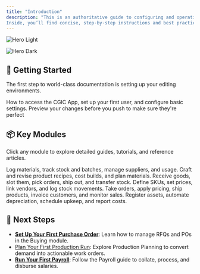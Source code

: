 ```yaml
---
title: "Introduction"
description: "This is an authoritative guide to configuring and operating the platform that powers procurement, production, sales, HR, and finance across our organization.
Inside, you’ll find concise, step‑by‑step instructions and best practices to ensure consistent, efficient workflows and accurate data management."
---
```


<img
  className="block dark:hidden"
  src="/images/hero-light.png"
  alt="Hero Light"
/>

<img
  className="hidden dark:block"
  src="/images/hero-dark.png"
  alt="Hero Dark"
/>

## 🚀 Getting Started

The first step to world-class documentation is setting up your editing environments.

<CardGroup cols={2}>
  <Card title="Quick Install & Login" icon="pen-to-square" iconType="duotone" href="https://mintlify.com/docs/quickstart">
    How to access the CGIC App, set up your first user, and configure basic settings.
  </Card>
  <Card title="Preview Changes" icon="image" href="https://mintlify.com/docs/development">
    Preview your changes before you push to make sure they're perfect
  </Card>
</CardGroup>

## 📦 Key Modules

Click any module to explore detailed guides, tutorials, and reference articles.

<CardGroup cols={2}>
  <Card title="Raw Materials" icon="cart-shopping-fast" iconType="duotone" href="https://cgic.mintlify.app/core-features/raw-materials/introduction-to-raw-materials">
    Log materials, track stock and batches, manage suppliers, and usage.
  </Card>
  <Card title="Bill of Materials" icon="steering-wheel" iconType="duotone" href="https://cgic.mintlify.app/manufacturing/bill-of-materials-BOM/introduction-to-bil-of-materials">
    Craft and revise product recipes, cost builds, and plan materials.
  </Card>
  <Card title="Warehouse" icon="warehouse-full" iconType="duotone" href="https://cgic.mintlify.app/manufacturing/warehouse-management/introduction-to-warehouse-management">
    Receive goods, slot them, pick orders, ship out, and transfer stock.
  </Card>
  <Card title="Products" icon="diagram-project" iconType="duotone" href="https://cgic.mintlify.app/core-features/products/introduction-to-products">
    Define SKUs, set prices, link vendors, and log stock movements.
  </Card>
  <Card title="Sales & Distribution" icon="display-chart-up" iconType="duotone" href="https://cgic.mintlify.app/manufacturing/sales-distribution/introduction-to-sales-distribution">
    Take orders, apply pricing, ship products, invoice customers, and monitor sales.
  </Card>
  <Card title="Asset Management" icon="diamonds-4" iconType="duotone" href="https://cgic.mintlify.app/manufacturing/asset-management/introduction-to-asset-management">
    Register assets, automate depreciation, schedule upkeep, and report costs.
  </Card>
</CardGroup>

## 🎯 Next Steps

- [**Set Up Your First Purchase Order**](https://cgic.mintlify.app/core-features/procurement/issue-purchase-orders): Learn how to manage RFQs and POs in the Buying module.
- [Plan Your First Production Run](https://cgic.mintlify.app/manufacturing/production-planning/create-and-manage-work-orders): Explore Production Planning to convert demand into actionable work orders.
- [**Run Your First Payroll**](https://cgic.mintlify.app/hr/payroll-management/collate-salaries): Follow the Payroll guide to collate, process, and disburse salaries.